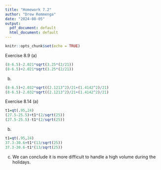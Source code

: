 ---
title: "Homework 7.2"
author: "Drew Remmenga"
date: "2024-08-05"
output:
  pdf_document: default
  html_document: default
---

```{r setup, include=FALSE}
knitr::opts_chunk$set(echo = TRUE)
```

Exercise 8.9 (a)
```{r}
(8-6.5)-2.021*sqrt(3.25*(2/21))
(8-6.5)+2.021*sqrt(3.25*(2/21))
```
(b)
```{r}
(8-6.5)+2.032*sqrt((2.1213^2)/21+(1.4142^2)/21)
(8-6.5)-2.032*sqrt((2.1213^2)/21+(1.4142^2)/21)
```
Exercise 8.14 (a)
```{r}
t1=qt(.95,24)
(27.5-25.5)+t1*(2/sqrt(25))
(27.5-25.5)-t1*(2/sqrt(25))

```
(b)
```{r}
t1=qt(.95,24)
37.3-30.6+t1*(13/sqrt(25))
37.3-30.6-t1*(13/sqrt(25))
```
(c)
We can conclude it is more difficult to handle a high volume during the holidays. 
